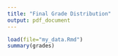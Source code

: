```yaml
---
title: "Final Grade Distribution"
output: pdf_document
---
```

```r
load(file="my_data.Rmd")
summary(grades)
```